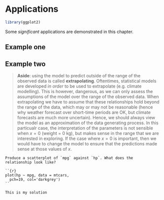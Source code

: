 # Applications

```r
library(ggplot2)
```

Some _significant_ applications are demonstrated in this chapter.

## Example one



## Example two

> **Aside**: using the model to predict outside of the range of the observed data is called **extrapolating**. Oftentimes, statistical models are developed *in order* to be used to extrapolate (e.g. climate modelling). This is however, dangerous, as we can only assess the assumptions of the model over the range of the observed data. When extrapolating we have to assume that these relationships hold beyond the range of the data, which may or may not be reasonable (hence why weather forecast over short-time periods are OK, but climate forecasts are much more uncertain). Hence, we should always view the model as an approximation of the data generating process. In this particualr case, the interpretation of the parameters is not sensible when $x = 0$ (weight = 0 kg), but makes sense in the range that we are interested in exploring. If the case where $x = 0$ is important, then we would have to change the model to ensure that the predictions made sense at those values of $x$.



```task

Produce a scatterplot of `mpg` against `hp`. What does the relationship look like?

```

```solution

``{r}
plot(hp ~ mpg, data = mtcars, 
  pch=19, col='darkgrey')
``

This is my solution

```


<!-- ```{solution, multCode = T, cache = F} -->

<!-- ``{r, fig.height=6, fig.width=6, out.width = "60%"} -->
<!-- plot(hp ~ mpg, data = mtcars,  -->
<!--      pch=19, col='darkgrey') -->
<!-- `` -->

<!-- The plot suggests that a linear relationship might exist between the two variables. So we can proceed by fitting a linear model in R. -->

<!-- #### -->

<!-- ``{r, fig.height=6, fig.width=6} -->
<!-- ggplot(mtcars) +  -->
<!--     geom_point(aes(x = mpg, y = hp)) -->
<!-- ``  -->

<!-- The plot suggests that a linear relationship might exist between the two variables. So we can proceed by fitting a linear model in R. -->

<!-- ``` -->

